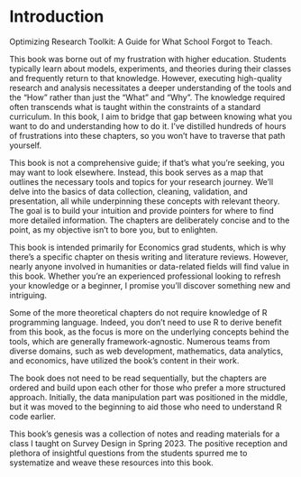 <!-- See @knuth84 for additional discussion of literate programming. -->

# Introduction

Optimizing Research Toolkit: A Guide for What School Forgot to Teach.

This book was borne out of my frustration with higher education. Students typically learn about models, experiments, and theories during their classes and frequently return to that knowledge. However, executing high-quality research and analysis necessitates a deeper understanding of the tools and the "How" rather than just the "What" and "Why". The knowledge required often transcends what is taught within the constraints of a standard curriculum. In this book, I aim to bridge that gap between knowing what you want to do and understanding how to do it. I've distilled hundreds of hours of frustrations into these chapters, so you won't have to traverse that path yourself.

This book is not a comprehensive guide; if that's what you're seeking, you may want to look elsewhere. Instead, this book serves as a map that outlines the necessary tools and topics for your research journey. We'll delve into the basics of data collection, cleaning, validation, and presentation, all while underpinning these concepts with relevant theory. The goal is to build your intuition and provide pointers for where to find more detailed information. The chapters are deliberately concise and to the point, as my objective isn't to bore you, but to enlighten.

This book is intended primarily for Economics grad students, which is why there's a specific chapter on thesis writing and literature reviews. However, nearly anyone involved in humanities or data-related fields will find value in this book. Whether you're an experienced professional looking to refresh your knowledge or a beginner, I promise you'll discover something new and intriguing.

Some of the more theoretical chapters do not require knowledge of R programming language. Indeed, you don't need to use R to derive benefit from this book, as the focus is more on the underlying concepts behind the tools, which are generally framework-agnostic. Numerous teams from diverse domains, such as web development, mathematics, data analytics, and economics, have utilized the book's content in their work.

The book does not need to be read sequentially, but the chapters are ordered and build upon each other for those who prefer a more structured approach. Initially, the data manipulation part was positioned in the middle, but it was moved to the beginning to aid those who need to understand R code earlier.

This book's genesis was a collection of notes and reading materials for a class I taught on Survey Design in Spring 2023. The positive reception and plethora of insightful questions from the students spurred me to systematize and weave these resources into this book.

